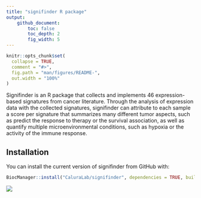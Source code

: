 ```yaml
---
title: "signifinder R package"
output: 
    github_document:
        toc: false
        toc_depth: 2
        fig_width: 5
---
```


<!-- README.md is generated from README.Rmd. Please edit that file -->

```r
knitr::opts_chunk$set(
  collapse = TRUE,
  comment = "#>",
  fig.path = "man/figures/README-",
  out.width = "100%"
)
```

Signifinder is an R package that collects and implements 46 expression-based signatures from cancer literature. Through the analysis of expression data with the collected signatures, signifinder can attribute to each sample a score per signature that summarizes many different tumor aspects, such as predict the response to therapy or the survival association, as well as quantify multiple microenvironmental conditions, such as hypoxia or the activity of the immune response.

## Installation

You can install the current version of signifinder from GitHub with:

```r
BiocManager::install("CaluraLab/signifinder", dependencies = TRUE, build_vignettes = TRUE)
```

<img src=./vignettes/figures/signifinder_visualization.jpg />

